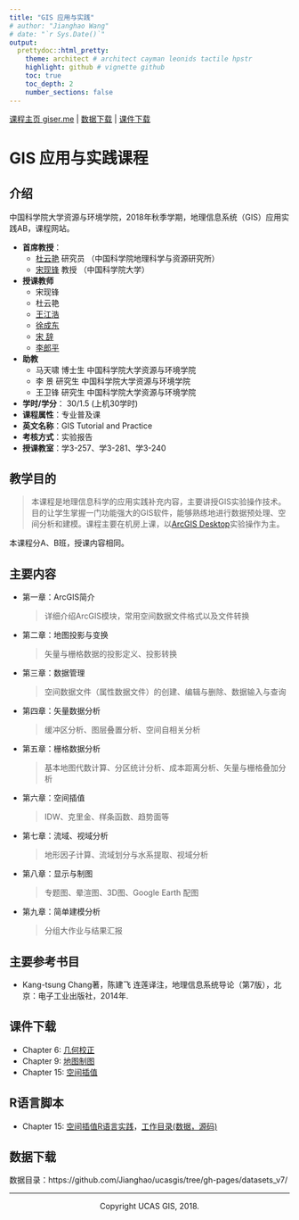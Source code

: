 ```yaml
---
title: "GIS 应用与实践"
# author: "Jianghao Wang"
# date: "`r Sys.Date()`"
output:
  prettydoc::html_pretty:
    theme: architect # architect cayman leonids tactile hpstr
    highlight: github # vignette github
    toc: true
    toc_depth: 2
    number_sections: false
---
```


[课程主页 giser.me](https://github.com/Jianghao/ucasgis/tree/gh-pages/) | [数据下载](https://github.com/Jianghao/ucasgis/tree/gh-pages/datasets_v7/) | [课件下载](https://github.com/Jianghao/ucasgis/tree/gh-pages/slides) 

# GIS 应用与实践课程
## 介绍
中国科学院大学资源与环境学院，2018年秋季学期，地理信息系统（GIS）应用实践AB，课程网站。

- **首席教授**：
	- [杜云艳](http://sourcedb.igsnrr.cas.cn/zw/zjrck/200906/t20090626_1842210.html) 研究员 （中国科学院地理科学与资源研究所）
	- [宋现锋](http://people.ucas.edu.cn/~xfsong) 教授 （中国科学院大学）
- **授课教师**
	- 宋现锋
	- 杜云艳
	- [王江浩](http://jianghao.wang/)
	- [徐成东](http://www.lreis.ac.cn/kyry/zlyjy/201610/t20161010_350277.html)
	- [宋  辞](http://www.lreis.ac.cn/kyry/zlyjy/201610/t20161010_350283.html)
	- [李郎平](http://www.lreis.ac.cn/kyry/zlyjy/201610/t20161010_350292.html)
- **助教**
	- 马天啸 博士生 中国科学院大学资源与环境学院
	- 李  景 研究生 中国科学院大学资源与环境学院
	- 王卫锋 研究生 中国科学院大学资源与环境学院

- **学时/学分**： 30/1.5 (上机30学时)
- **课程属性**：专业普及课
- **英文名称**：GIS Tutorial and Practice
- **考核方式**：实验报告
- **授课教室**：学3-257、学3-281、学3-240

## 教学目的
> 本课程是地理信息科学的应用实践补充内容，主要讲授GIS实验操作技术。目的让学生掌握一门功能强大的GIS软件，能够熟练地进行数据预处理、空间分析和建模。课程主要在机房上课，以[ArcGIS Desktop](https://www.arcgis.com/features/index.html)实验操作为主。

本课程分A、B班，授课内容相同。

## 主要内容
- 第一章：ArcGIS简介

	> 详细介绍ArcGIS模块，常用空间数据文件格式以及文件转换

- 第二章：地图投影与变换

	> 矢量与栅格数据的投影定义、投影转换

- 第三章：数据管理

	> 空间数据文件（属性数据文件）的创建、编辑与删除、数据输入与查询

- 第四章：矢量数据分析

	> 缓冲区分析、图层叠置分析、空间自相关分析

- 第五章：栅格数据分析

	> 基本地图代数计算、分区统计分析、成本距离分析、矢量与栅格叠加分析

- 第六章：空间插值

	> IDW、克里金、样条函数、趋势面等

- 第七章：流域、视域分析

	> 地形因子计算、流域划分与水系提取、视域分析

- 第八章：显示与制图

	> 专题图、晕渲图、3D图、Google Earth 配图

- 第九章：简单建模分析

	> 分组大作业与结果汇报

## 主要参考书目

- Kang-tsung Chang著，陈建飞 连莲译注，地理信息系统导论（第7版），北京：电子工业出版社，2014年.

## 课件下载

- Chapter 6: [几何校正](https://github.com/Jianghao/ucasgis/blob/gh-pages/slides/chapter6.pptx)
- Chapter 9: [地图制图](https://github.com/Jianghao/ucasgis/blob/gh-pages/slides/chapter9.pdf)
- Chapter 15: [空间插值](https://github.com/Jianghao/ucasgis/blob/gh-pages/slides/chapter15.pdf)

## R语言脚本

- Chapter 15: [空间插值R语言实践](http://giser.me/script/chap15/spat_intp.html)，[工作目录(数据，源码)](https://github.com/Jianghao/ucasgis/tree/gh-pages/script/chap15/)


## 数据下载

数据目录：https://github.com/Jianghao/ucasgis/tree/gh-pages/datasets_v7/

---

<center> Copyright UCAS GIS, 2018. </center>